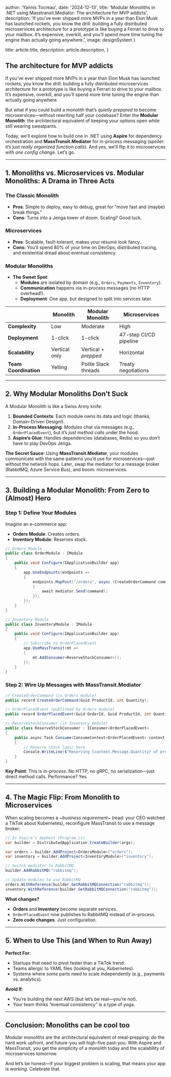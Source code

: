
  author: 'Yannis Tocreau',
  date: '2024-12-13',
  title: 'Modular Monoliths in .NET using Masstransit.Mediator: The architecture for MVP addicts',
  description:
    'If you’ve ever shipped more MVPs in a year than Elon Musk has launched rockets, you know the drill: building a fully distributed microservices architecture for a prototype is like buying a Ferrari to drive to your mailbox. It’s expensive, overkill, and you’ll spend more time tuning the engine than actually going anywhere.',
  image: designSystem
}

  title: article.title,
  description: article.description,
}


## The architecture for MVP addicts

If you’ve ever shipped more MVPs in a year than Elon Musk has launched rockets, you know the drill: building a fully distributed microservices architecture for a prototype is like buying a Ferrari to drive to your mailbox. It’s expensive, overkill, and you’ll spend more time tuning the engine than actually going anywhere.  

But what if you could build a monolith that’s *quietly prepared* to become microservices—without rewriting half your codebase? Enter the **Modular Monolith**: the architectural equivalent of keeping your options open while still wearing sweatpants.  

Today, we’ll explore how to build one in .NET using **Aspire** for dependency orchestration and **MassTransit.Mediator** for in-process messaging (spoiler: it’s just *really organized function calls*). And yes, we’ll flip it to microservices with *one config change*. Let’s go.  

---

## 1. **Monoliths vs. Microservices vs. Modular Monoliths: A Drama in Three Acts**  

### **The Classic Monolith**  
- **Pros**: Simple to deploy, easy to debug, great for "move fast and (maybe) break things."  
- **Cons**: Turns into a Jenga tower of doom. Scaling? Good luck.  

### **Microservices**  
- **Pros**: Scalable, fault-tolerant, makes your résumé look fancy.  
- **Cons:** You’ll spend 80% of your time on DevOps, distributed tracing, and existential dread about eventual consistency.  

### **Modular Monoliths**  
- **The Sweet Spot**:  
  - **Modules** are isolated by domain (e.g., `Orders`, `Payments`, `Inventory`).  
  - **Communication** happens via in-process messages (no HTTP overhead!).  
  - **Deployment**: One app, but designed to split into services later.  

|                      | Monolith       | Modular Monolith       | Microservices          |  
|----------------------|----------------|------------------------|------------------------|  
| **Complexity**       | Low            | Moderate               | High                   |  
| **Deployment**       | 1-click        | 1-click                | 47-step CI/CD pipeline |  
| **Scalability**      | Vertical only  | Vertical + *prepped*   | Horizontal             |  
| **Team Coordination**| Yelling        | Polite Slack threads   | Treaty negotiations    |  

---

## 2. **Why Modular Monoliths Don’t Suck**  

A Modular Monolith is like a Swiss Army knife:  
1. **Bounded Contexts**: Each module owns its data and logic (thanks, Domain-Driven Design!).  
2. **In-Process Messaging**: Modules chat via messages (e.g., `OrderPlacedEvent`), but it’s *just method calls* under the hood.  
3. **Aspire’s Glue**: Handles dependencies (databases, Redis) so you don’t have to play DevOps Jenga.  

**The Secret Sauce**: Using **MassTransit.Mediator**, your modules communicate with the same patterns you’d use for microservices—just without the network hops. Later, swap the mediator for a message broker (RabbitMQ, Azure Service Bus), and boom: microservices.  

---

## 3. **Building a Modular Monolith: From Zero to (Almost) Hero**  

### **Step 1: Define Your Modules**  
Imagine an e-commerce app:  
- **Orders Module**: Creates orders.  
- **Inventory Module**: Reserves stock.  

```csharp  
// Orders Module  
public class OrderModule : IModule  
{  
    public void Configure(IApplicationBuilder app)  
    {  
        app.UseEndpoints(endpoints =>  
        {  
            endpoints.MapPost("/orders", async (CreateOrderCommand command, IMediator mediator) =>  
            {  
                await mediator.Send(command);  
            });  
        });  
    }  
}  

// Inventory Module  
public class InventoryModule : IModule  
{  
    public void Configure(IApplicationBuilder app)  
    {  
        // Subscribe to OrderPlacedEvent  
        app.UseMassTransit(mt =>  
        {  
            mt.AddConsumer<ReserveStockConsumer>();  
        });  
    }  
}  
```  

### **Step 2: Wire Up Messages with MassTransit.Mediator**  
```csharp  
// CreateOrderCommand (in Orders module)  
public record CreateOrderCommand(Guid ProductId, int Quantity);  

// OrderPlacedEvent (published by Orders module)  
public record OrderPlacedEvent(Guid OrderId, Guid ProductId, int Quantity);  

// ReserveStockConsumer (in Inventory module)  
public class ReserveStockConsumer : IConsumer<OrderPlacedEvent>  
{  
    public async Task Consume(ConsumeContext<OrderPlacedEvent> context)  
    {  
        // Reserve stock logic here  
        Console.WriteLine($"Reserving {context.Message.Quantity} of product {context.Message.ProductId}");  
    }  
}  
```  

**Key Point**: This is *in-process*. No HTTP, no gRPC, no serialization—just direct method calls. Performance? Yes.  

---

## 4. **The Magic Flip: From Monolith to Microservices**  

When scaling becomes a *~business requirement~* (read: your CEO watched a TikTok about Kubernetes), reconfigure MassTransit to use a message broker:  

```csharp  
// In Aspire’s AppHost (Program.cs)  
var builder = DistributedApplication.CreateBuilder(args);  

var orders = builder.AddProject<OrdersModule>("orders");  
var inventory = builder.AddProject<InventoryModule>("inventory");  

// Switch mediator to RabbitMQ  
builder.AddRabbitMQ("rabbitmq");  

// Update modules to use RabbitMQ  
orders.WithReference(builder.GetRabbitMQConnection("rabbitmq"));  
inventory.WithReference(builder.GetRabbitMQConnection("rabbitmq"));  
```  

**What changes?**  
- **Orders** and **Inventory** become separate services.  
- `OrderPlacedEvent` now publishes to RabbitMQ instead of in-process.  
- **Zero code changes**. Just configuration.  

---

## 5. **When to Use This (and When to Run Away)**  

**Perfect For**:  
- Startups that need to pivot faster than a TikTok trend.  
- Teams allergic to YAML files (looking at you, Kubernetes).  
- Systems where *some* parts need to scale independently (e.g., payments vs. analytics).  

**Avoid If**:  
- You’re building the next AWS (but let’s be real—you’re not).  
- Your team thinks “eventual consistency” is a type of yoga.  

---

## Conclusion: Monoliths can be cool too  

Modular monoliths are the architectural equivalent of meal-prepping: do the hard work upfront, and future-you will high-five past-you. With Aspire and MassTransit, you get the simplicity of a monolith today and the scalability of microservices tomorrow.  

And let’s be honest—if your biggest problem is scaling, that means your app is *working*. Celebrate that.  
